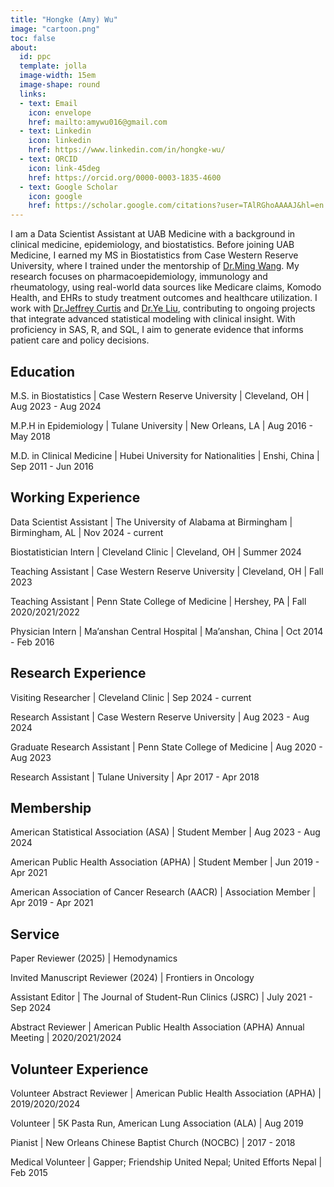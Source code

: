 ---
title: "Hongke (Amy) Wu"
image: "cartoon.png"
toc: false
about:
  id: ppc
  template: jolla
  image-width: 15em
  image-shape: round
  links:
  - text: Email
    icon: envelope
    href: mailto:amywu016@gmail.com
  - text: Linkedin
    icon: linkedin
    href: https://www.linkedin.com/in/hongke-wu/
  - text: ORCID
    icon: link-45deg
    href: https://orcid.org/0000-0003-1835-4600
  - text: Google Scholar
    icon: google
    href: https://scholar.google.com/citations?user=TAlRGhoAAAAJ&hl=en
---

::: {#ppc}

I am a Data Scientist Assistant at UAB Medicine with a background in clinical medicine, epidemiology, and biostatistics. Before joining UAB Medicine, I earned my MS in Biostatistics from Case Western Reserve University, where I trained under the mentorship of [Dr.Ming Wang](https://case.edu/medicine/pqhs/about/people/primary-faculty/ming-wang). My research focuses on pharmacoepidemiology, immunology and rheumatology, using real-world data sources like Medicare claims, Komodo Health, and EHRs to study treatment outcomes and healthcare utilization. I work with [Dr.Jeffrey Curtis](https://www.fastermedicine.org/jeffrey-curtis) and [Dr.Ye Liu](https://www.uab.edu/soph/home/about/people/faculty/liu-ye), contributing to ongoing projects that integrate advanced statistical modeling with clinical insight. With proficiency in SAS, R, and SQL, I aim to generate evidence that informs patient care and policy decisions.

## Education

M.S. in Biostatistics \| Case Western Reserve University \| Cleveland, OH \| Aug 2023 - Aug 2024

M.P.H in Epidemiology \| Tulane University \| New Orleans, LA \| Aug 2016 - May 2018

M.D. in Clinical Medicine \| Hubei University for Nationalities \| Enshi, China \| Sep 2011 - Jun 2016


## Working Experience

Data Scientist Assistant \| The University of Alabama at Birmingham \| Birmingham, AL \| Nov 2024 - current

Biostatistician Intern \| Cleveland Clinic \| Cleveland, OH \| Summer 2024

Teaching Assistant \| Case Western Reserve University \| Cleveland, OH \| Fall 2023

Teaching Assistant \| Penn State College of Medicine \| Hershey, PA \| Fall 2020/2021/2022

Physician Intern \| Ma'anshan Central Hospital \| Ma'anshan, China \| Oct 2014 - Feb 2016


## Research Experience

Visiting Researcher \| Cleveland Clinic \| Sep 2024 - current

Research Assistant \| Case Western Reserve University \| Aug 2023 - Aug 2024

Graduate Research Assistant \| Penn State College of Medicine \| Aug 2020 - Aug 2023

Research Assistant \| Tulane University \| Apr 2017 - Apr 2018


## Membership

American Statistical Association (ASA) \| Student Member \| Aug 2023 - Aug 2024

American Public Health Association (APHA) \| Student Member \| Jun 2019 - Apr 2021

American Association of Cancer Research (AACR) \| Association Member \| Apr 2019 - Apr 2021


## Service

Paper Reviewer (2025) \| Hemodynamics

Invited Manuscript Reviewer (2024) \| Frontiers in Oncology

Assistant Editor \| The Journal of Student-Run Clinics (JSRC) \| July 2021 - Sep 2024

Abstract Reviewer \| American Public Health Association (APHA) Annual Meeting \| 2020/2021/2024 


## Volunteer Experience

Volunteer Abstract Reviewer \| American Public Health Association (APHA) \| 2019/2020/2024

Volunteer \| 5K Pasta Run, American Lung Association (ALA) \| Aug 2019

Pianist \| New Orleans Chinese Baptist Church (NOCBC) \| 2017 - 2018

Medical Volunteer \| Gapper; Friendship United Nepal; United Efforts Nepal \| Feb 2015

:::
